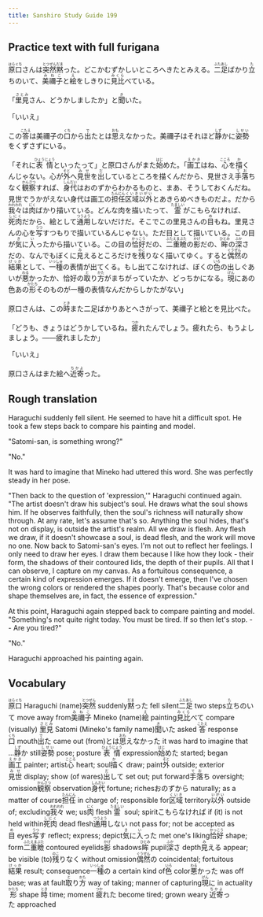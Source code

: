 ```yaml
---
title: Sanshiro Study Guide 199
---
```


## Practice text with full furigana

<p>
<ruby><rb>原口</rb><rt>はらぐち</rt></ruby>さんは<ruby><rb>突然</rb><rt>とつぜん</rt></ruby><ruby><rb>黙</rb><rt>だま</rt></ruby>った。どこかむずかしいところへきたとみえる。<ruby><rb>二足</rb><rt>ふたあし</rt></ruby>ばかり<ruby><rb>立</rb><rt>た</rt></ruby>ちのいて、<ruby><rb>美禰子</rb><rt>みねこ</rt></ruby>と<ruby><rb>絵</rb><rt>え</rt></ruby>をしきりに<ruby><rb>見比</rb><rt>みくら</rt></ruby>べている。
</p>

<p>
「<ruby><rb>里見</rb><rt>さとみ</rt></ruby>さん、どうかしましたか」と<ruby><rb>聞</rb><rt>き</rt></ruby>いた。
</p>

「いいえ」

<p>
この<ruby><rb>答</rb><rt>こたえ</rt></ruby>は美禰子の<ruby><rb>口</rb><rt>くち</rt></ruby>から<ruby><rb>出</rb><rt>で</rt></ruby>たとは<ruby><rb>思</rb><rt>おも</rt></ruby>えなかった。美禰子はそれほど<ruby><rb>静</rb><rt>しず</rt></ruby>かに<ruby><rb>姿勢</rb><rt>しせい</rt></ruby>をくずさずにいる。
</p>

<p>
「それに<ruby><rb>表情</rb><rt>ひょうじょう</rt></ruby>といったって」と原口さんがまた<ruby><rb>始</rb><rt>はじ</rt></ruby>めた。「<ruby><rb>画工</rb><rt>えかき</rt></ruby>はね、<ruby><rb>心</rb><rt>こころ</rt></ruby>を<ruby><rb>描</rb><rt>か</rt></ruby>くんじゃない。心が<ruby><rb>外</rb><rt>そと</rt></ruby>へ<ruby><rb>見世</rb><rt>みせ</rt></ruby>を<ruby><rb>出</rb><rt>だ</rt></ruby>しているところを描くんだから、見世さえ<ruby><rb>手落</rb><rt>てお</rt></ruby>ちなく<ruby><rb>観察</rb><rt>かんさつ</rt></ruby>すれば、<ruby><rb>身代</rb><rt>しんだい</rt></ruby>はおのずからわかるものと、まあ、そうしておくんだね。見世でうかがえない身代は画工の<ruby><rb>担任</rb><rt>たんにん</rt></ruby><ruby><rb>区域</rb><rt>くいき</rt></ruby><ruby><rb>以外</rb><rt>いがい</rt></ruby>とあきらめべきものだよ。だから<ruby><rb>我々</rb><rt>われわれ</rt></ruby>は<ruby><rb>肉</rb><rt>にく</rt></ruby>ばかり描いている。どんな肉を描いたって、<ruby><rb>霊</rb><rt>たましい</rt></ruby>がこもらなければ、<ruby><rb>死肉</rb><rt>しにく</rt></ruby>だから、絵として<ruby><rb>通用</rb><rt>つうよう</rt></ruby>しないだけだ。そこでこの里見さんの<ruby><rb>目</rb><rt>め</rt></ruby>もね。里見さんの心を<ruby><rb>写</rb><rt>うつ</rt></ruby>すつもりで描いているんじゃない。ただ目として描いている。この目が<ruby><rb>気</rb><rt>き</rt></ruby>に<ruby><rb>入</rb><rt>い</rt></ruby>ったから描いている。この目の<ruby><rb>恰好</rb><rt>かっこう</rt></ruby>だの、<ruby><rb>二重瞼</rb><rt>ふたえまぶた</rt></ruby>の<ruby><rb>影</rb><rt>かげ</rt></ruby>だの、<ruby><rb>眸</rb><rt>ひとみ</rt></ruby>の<ruby><rb>深</rb><rt>ふか</rt></ruby>さだの、なんでもぼくに<ruby><rb>見</rb><rt>み</rt></ruby>えるところだけを<ruby><rb>残</rb><rt>のこ</rt></ruby>りなく描いてゆく。すると<ruby><rb>偶然</rb><rt>ぐうぜん</rt></ruby>の<ruby><rb>結果</rb><rt>けっか</rt></ruby>として、<ruby><rb>一種</rb><rt>いっしゅ</rt></ruby>の表情が出てくる。もし出てこなければ、ぼくの<ruby><rb>色</rb><rt>いろ</rt></ruby>の出しぐあいが<ruby><rb>悪</rb><rt>わる</rt></ruby>かったか、恰好の<ruby><rb>取</rb><rt>と</rt></ruby>り<ruby><rb>方</rb><rt>かた</rt></ruby>がまちがっていたか、どっちかになる。<ruby><rb>現</rb><rt>げん</rt></ruby>にあの色あの<ruby><rb>形</rb><rt>かたち</rt></ruby>そのものが一種の表情なんだからしかたがない」
</p>

<p>
原口さんは、この<ruby><rb>時</rb><rt>とき</rt></ruby>また二足ばかりあとへさがって、美禰子と絵とを見比べた。
</p>

<p>
「どうも、きょうはどうかしているね。<ruby><rb>疲</rb><rt>つか</rt></ruby>れたんでしょう。疲れたら、もうよしましょう。――疲れましたか」
</p>

「いいえ」

<p>
原口さんはまた絵へ<ruby><rb>近寄</rb><rt>ちかよ</rt></ruby>った。
</p>


## Rough translation

Haraguchi suddenly fell silent. He seemed to have hit a difficult spot. He took a few steps back to compare his painting and model. 

"Satomi-san, is something wrong?"

"No."

It was hard to imagine that Mineko had uttered this word. She was perfectly steady in her pose.

"Then back to the question of 'expression,'" Haraguchi continued again. "The artist doesn't draw his subject's soul. He draws what the soul shows him. If he observes faithfully, then the soul's richness will naturally show through. At any rate, let's assume that's so. Anything the soul hides, that's not on display, is outside the artist's realm. All we draw is flesh. Any flesh we draw, if it doesn't showcase a soul, is dead flesh, and the work will move no one. Now back to Satomi-san's eyes. I'm not out to reflect her feelings. I only need to draw her eyes. I draw them because I like how they look - their form, the shadows of their contoured lids, the depth of their pupils. All that I can observe, I capture on my canvas. As a fortuitous consequence, a certain kind of expression emerges. If it doesn't emerge, then I've chosen the wrong colors or rendered the shapes poorly. That's because color and shape themselves are, in fact, the essence of expression."

At this point, Haraguchi again stepped back to compare painting and model. "Something's not quite right today. You must be tired. If so then let's stop. -- Are you tired?"

"No."

Haraguchi approached his painting again.  


## Vocabulary

<p>
<span class="vocabstudy"><ruby><rb>原口</rb><rt>はらぐち</rt></ruby>&nbsp;Haraguchi (name)</span><span class="vocabstudy"><ruby><rb>突然</rb><rt>とつぜん</rt></ruby>&nbsp;suddenly</span><span class="vocabstudy"><ruby><rb>黙</rb><rt>だま</rt></ruby>った&nbsp;fell silent</span><span class="vocabstudy"><ruby><rb>二足</rb><rt>ふたあし</rt></ruby>&nbsp;two steps</span><span class="vocabstudy"><ruby><rb>立</rb><rt>た</rt></ruby>ちのいて&nbsp;move away from</span><span class="vocabstudy"><ruby><rb>美禰子</rb><rt>みねこ</rt></ruby>&nbsp;Mineko (name)</span><span class="vocabstudy"><ruby><rb>絵</rb><rt>え</rt></ruby>&nbsp;painting</span><span class="vocabstudy"><ruby><rb>見比</rb><rt>みくら</rt></ruby>べて&nbsp;compare (visually)</span>
<span class="vocabstudy"><ruby><rb>里見</rb><rt>さとみ</rt></ruby>&nbsp;Satomi (Mineko's family name)</span><span class="vocabstudy"><ruby><rb>聞</rb><rt>き</rt></ruby>いた&nbsp;asked</span>
<span class="vocabstudy"><ruby><rb>答</rb><rt>こたえ</rt></ruby>&nbsp;response</span><span class="vocabstudy"><ruby><rb>口</rb><rt>くち</rt></ruby>&nbsp;mouth</span><span class="vocabstudy"><ruby><rb>出</rb><rt>で</rt></ruby>た&nbsp;came out (from)</span><span class="vocabstudy">とは<ruby><rb>思</rb><rt>おも</rt></ruby>えなかった&nbsp;it was hard to imagine that ...</span><span class="vocabstudy"><ruby><rb>静</rb><rt>しず</rt></ruby>か&nbsp;still</span><span class="vocabstudy"><ruby><rb>姿勢</rb><rt>しせい</rt></ruby>&nbsp;pose; posture</span>
<span class="vocabstudy"><ruby><rb>表情</rb><rt>ひょうじょう</rt></ruby>&nbsp;expression</span><span class="vocabstudy"><ruby><rb>始</rb><rt>はじ</rt></ruby>めた&nbsp;started; began</span><span class="vocabstudy"><ruby><rb>画工</rb><rt>えかき</rt></ruby>&nbsp;painter; artist</span><span class="vocabstudy"><ruby><rb>心</rb><rt>こころ</rt></ruby>&nbsp;heart; soul</span><span class="vocabstudy"><ruby><rb>描</rb><rt>か</rt></ruby>く&nbsp;draw; paint</span><span class="vocabstudy"><ruby><rb>外</rb><rt>そと</rt></ruby>&nbsp;outside; exterior</span><span class="vocabstudy"><ruby><rb>見世</rb><rt>みせ</rt></ruby>&nbsp;display; show (of wares)</span><span class="vocabstudy"><ruby><rb>出</rb><rt>だ</rt></ruby>して&nbsp;set out; put forward</span><span class="vocabstudy"><ruby><rb>手落</rb><rt>てお</rt></ruby>ち&nbsp;oversight; omission</span><span class="vocabstudy"><ruby><rb>観察</rb><rt>かんさつ</rt></ruby>&nbsp;observation</span><span class="vocabstudy"><ruby><rb>身代</rb><rt>しんだい</rt></ruby>&nbsp;fortune; riches</span><span class="vocabstudy">おのずから&nbsp;naturally; as a matter of course</span><span class="vocabstudy"><ruby><rb>担任</rb><rt>たんにん</rt></ruby>&nbsp;in charge of; responsible for</span><span class="vocabstudy"><ruby><rb>区域</rb><rt>くいき</rt></ruby>&nbsp;territory</span><span class="vocabstudy"><ruby><rb>以外</rb><rt>いがい</rt></ruby>&nbsp;outside of; excluding</span><span class="vocabstudy"><ruby><rb>我々</rb><rt>われわれ</rt></ruby>&nbsp;we; us</span><span class="vocabstudy"><ruby><rb>肉</rb><rt>にく</rt></ruby>&nbsp;flesh</span><span class="vocabstudy"><ruby><rb>霊</rb><rt>たましい</rt></ruby>&nbsp;soul; spirit</span><span class="vocabstudy">こもらなければ&nbsp;if (it) is not held within</span><span class="vocabstudy"><ruby><rb>死肉</rb><rt>しにく</rt></ruby>&nbsp;dead flesh</span><span class="vocabstudy"><ruby><rb>通用</rb><rt>つうよう</rt></ruby>しない&nbsp;not pass for; not be accepted as</span><span class="vocabstudy"><ruby><rb>目</rb><rt>め</rt></ruby>&nbsp;eyes</span><span class="vocabstudy"><ruby><rb>写</rb><rt>うつ</rt></ruby>す&nbsp;reflect; express; depict</span><span class="vocabstudy"><ruby><rb>気</rb><rt>き</rt></ruby>に<ruby><rb>入</rb><rt>い</rt></ruby>った&nbsp;met one's liking</span><span class="vocabstudy"><ruby><rb>恰好</rb><rt>かっこう</rt></ruby>&nbsp;shape; form</span><span class="vocabstudy"><ruby><rb>二重瞼</rb><rt>ふたえまぶた</rt></ruby>&nbsp;contoured eyelids</span><span class="vocabstudy"><ruby><rb>影</rb><rt>かげ</rt></ruby>&nbsp;shadows</span><span class="vocabstudy"><ruby><rb>眸</rb><rt>ひとみ</rt></ruby>&nbsp;pupil</span><span class="vocabstudy"><ruby><rb>深</rb><rt>ふか</rt></ruby>さ&nbsp;depth</span><span class="vocabstudy"><ruby><rb>見</rb><rt>み</rt></ruby>える&nbsp;appear; be visible (to)</span><span class="vocabstudy"><ruby><rb>残</rb><rt>のこ</rt></ruby>りなく&nbsp;without omission</span><span class="vocabstudy"><ruby><rb>偶然</rb><rt>ぐうぜん</rt></ruby>の&nbsp;coincidental; fortuitous</span><span class="vocabstudy"><ruby><rb>結果</rb><rt>けっか</rt></ruby>&nbsp;result; consequence</span><span class="vocabstudy"><ruby><rb>一種</rb><rt>いっしゅ</rt></ruby>の&nbsp;a certain kind of</span><span class="vocabstudy"><ruby><rb>色</rb><rt>いろ</rt></ruby>&nbsp;color</span><span class="vocabstudy"><ruby><rb>悪</rb><rt>わる</rt></ruby>かった&nbsp;was off base; was at fault</span><span class="vocabstudy"><ruby><rb>取</rb><rt>と</rt></ruby>り<ruby><rb>方</rb><rt>かた</rt></ruby>&nbsp;way of taking; manner of capturing</span><span class="vocabstudy"><ruby><rb>現</rb><rt>げん</rt></ruby>に&nbsp;in actuality</span><span class="vocabstudy"><ruby><rb>形</rb><rt>かたち</rt></ruby>&nbsp;shape</span>
<span class="vocabstudy"><ruby><rb>時</rb><rt>とき</rt></ruby>&nbsp;time; moment</span>
<span class="vocabstudy"><ruby><rb>疲</rb><rt>つか</rt></ruby>れた&nbsp;become tired; grown weary</span>
<span class="vocabstudy"><ruby><rb>近寄</rb><rt>ちかよ</rt></ruby>った&nbsp;approached</span>
</p>
